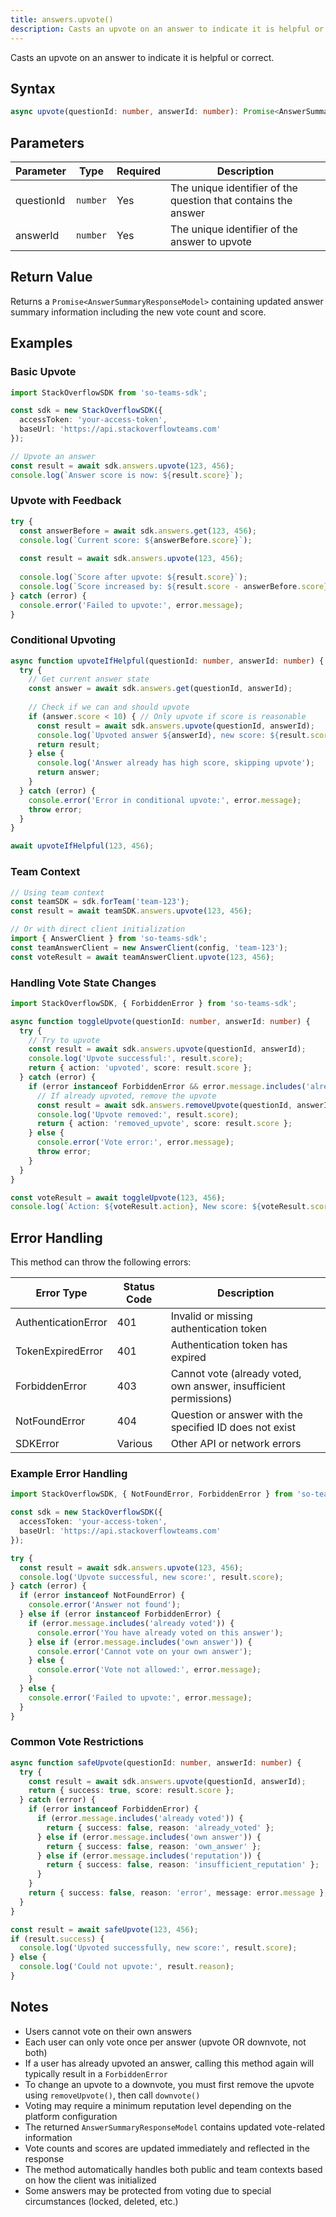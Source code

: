 ```yaml
---
title: answers.upvote()
description: Casts an upvote on an answer to indicate it is helpful or correct.
---
```


Casts an upvote on an answer to indicate it is helpful or correct.

## Syntax

```typescript
async upvote(questionId: number, answerId: number): Promise<AnswerSummaryResponseModel>
```

## Parameters

| Parameter | Type | Required | Description |
|-----------|------|----------|-------------|
| questionId | `number` | Yes | The unique identifier of the question that contains the answer |
| answerId | `number` | Yes | The unique identifier of the answer to upvote |

## Return Value

Returns a `Promise<AnswerSummaryResponseModel>` containing updated answer summary information including the new vote count and score.

## Examples

### Basic Upvote

```typescript
import StackOverflowSDK from 'so-teams-sdk';

const sdk = new StackOverflowSDK({
  accessToken: 'your-access-token',
  baseUrl: 'https://api.stackoverflowteams.com'
});

// Upvote an answer
const result = await sdk.answers.upvote(123, 456);
console.log(`Answer score is now: ${result.score}`);
```

### Upvote with Feedback

```typescript
try {
  const answerBefore = await sdk.answers.get(123, 456);
  console.log(`Current score: ${answerBefore.score}`);
  
  const result = await sdk.answers.upvote(123, 456);
  
  console.log(`Score after upvote: ${result.score}`);
  console.log(`Score increased by: ${result.score - answerBefore.score}`);
} catch (error) {
  console.error('Failed to upvote:', error.message);
}
```

### Conditional Upvoting

```typescript
async function upvoteIfHelpful(questionId: number, answerId: number) {
  try {
    // Get current answer state
    const answer = await sdk.answers.get(questionId, answerId);
    
    // Check if we can and should upvote
    if (answer.score < 10) { // Only upvote if score is reasonable
      const result = await sdk.answers.upvote(questionId, answerId);
      console.log(`Upvoted answer ${answerId}, new score: ${result.score}`);
      return result;
    } else {
      console.log('Answer already has high score, skipping upvote');
      return answer;
    }
  } catch (error) {
    console.error('Error in conditional upvote:', error.message);
    throw error;
  }
}

await upvoteIfHelpful(123, 456);
```

### Team Context

```typescript
// Using team context
const teamSDK = sdk.forTeam('team-123');
const result = await teamSDK.answers.upvote(123, 456);

// Or with direct client initialization
import { AnswerClient } from 'so-teams-sdk';
const teamAnswerClient = new AnswerClient(config, 'team-123');
const voteResult = await teamAnswerClient.upvote(123, 456);
```

### Handling Vote State Changes

```typescript
import StackOverflowSDK, { ForbiddenError } from 'so-teams-sdk';

async function toggleUpvote(questionId: number, answerId: number) {
  try {
    // Try to upvote
    const result = await sdk.answers.upvote(questionId, answerId);
    console.log('Upvote successful:', result.score);
    return { action: 'upvoted', score: result.score };
  } catch (error) {
    if (error instanceof ForbiddenError && error.message.includes('already voted')) {
      // If already upvoted, remove the upvote
      const result = await sdk.answers.removeUpvote(questionId, answerId);
      console.log('Upvote removed:', result.score);
      return { action: 'removed_upvote', score: result.score };
    } else {
      console.error('Vote error:', error.message);
      throw error;
    }
  }
}

const voteResult = await toggleUpvote(123, 456);
console.log(`Action: ${voteResult.action}, New score: ${voteResult.score}`);
```

## Error Handling

This method can throw the following errors:

| Error Type | Status Code | Description |
|------------|-------------|-------------|
| AuthenticationError | 401 | Invalid or missing authentication token |
| TokenExpiredError | 401 | Authentication token has expired |
| ForbiddenError | 403 | Cannot vote (already voted, own answer, insufficient permissions) |
| NotFoundError | 404 | Question or answer with the specified ID does not exist |
| SDKError | Various | Other API or network errors |

### Example Error Handling

```typescript
import StackOverflowSDK, { NotFoundError, ForbiddenError } from 'so-teams-sdk';

const sdk = new StackOverflowSDK({
  accessToken: 'your-access-token',
  baseUrl: 'https://api.stackoverflowteams.com'
});

try {
  const result = await sdk.answers.upvote(123, 456);
  console.log('Upvote successful, new score:', result.score);
} catch (error) {
  if (error instanceof NotFoundError) {
    console.error('Answer not found');
  } else if (error instanceof ForbiddenError) {
    if (error.message.includes('already voted')) {
      console.error('You have already voted on this answer');
    } else if (error.message.includes('own answer')) {
      console.error('Cannot vote on your own answer');
    } else {
      console.error('Vote not allowed:', error.message);
    }
  } else {
    console.error('Failed to upvote:', error.message);
  }
}
```

### Common Vote Restrictions

```typescript
async function safeUpvote(questionId: number, answerId: number) {
  try {
    const result = await sdk.answers.upvote(questionId, answerId);
    return { success: true, score: result.score };
  } catch (error) {
    if (error instanceof ForbiddenError) {
      if (error.message.includes('already voted')) {
        return { success: false, reason: 'already_voted' };
      } else if (error.message.includes('own answer')) {
        return { success: false, reason: 'own_answer' };
      } else if (error.message.includes('reputation')) {
        return { success: false, reason: 'insufficient_reputation' };
      }
    }
    return { success: false, reason: 'error', message: error.message };
  }
}

const result = await safeUpvote(123, 456);
if (result.success) {
  console.log('Upvoted successfully, new score:', result.score);
} else {
  console.log('Could not upvote:', result.reason);
}
```

## Notes

- Users cannot vote on their own answers
- Each user can only vote once per answer (upvote OR downvote, not both)
- If a user has already upvoted an answer, calling this method again will typically result in a `ForbiddenError`
- To change an upvote to a downvote, you must first remove the upvote using `removeUpvote()`, then call `downvote()`
- Voting may require a minimum reputation level depending on the platform configuration
- The returned `AnswerSummaryResponseModel` contains updated vote-related information
- Vote counts and scores are updated immediately and reflected in the response
- The method automatically handles both public and team contexts based on how the client was initialized
- Some answers may be protected from voting due to special circumstances (locked, deleted, etc.)